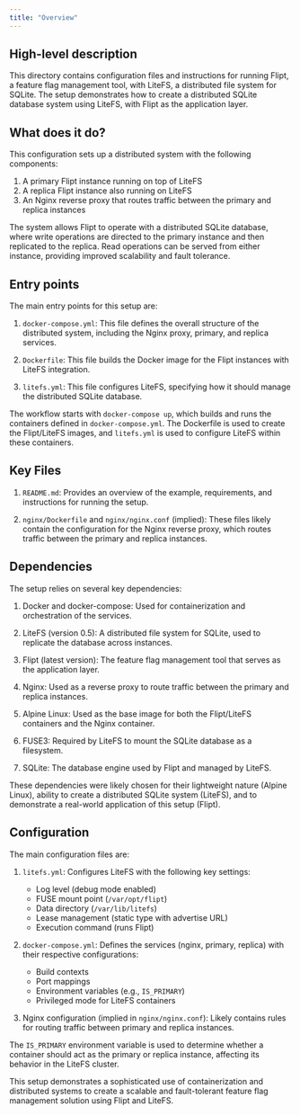 ```yaml
---
title: "Overview"
---
```


## High-level description
This directory contains configuration files and instructions for running Flipt, a feature flag management tool, with LiteFS, a distributed file system for SQLite. The setup demonstrates how to create a distributed SQLite database system using LiteFS, with Flipt as the application layer.

## What does it do?
This configuration sets up a distributed system with the following components:

1. A primary Flipt instance running on top of LiteFS
2. A replica Flipt instance also running on LiteFS
3. An Nginx reverse proxy that routes traffic between the primary and replica instances

The system allows Flipt to operate with a distributed SQLite database, where write operations are directed to the primary instance and then replicated to the replica. Read operations can be served from either instance, providing improved scalability and fault tolerance.

## Entry points
The main entry points for this setup are:

1. `docker-compose.yml`: This file defines the overall structure of the distributed system, including the Nginx proxy, primary, and replica services.

2. `Dockerfile`: This file builds the Docker image for the Flipt instances with LiteFS integration.

3. `litefs.yml`: This file configures LiteFS, specifying how it should manage the distributed SQLite database.

The workflow starts with `docker-compose up`, which builds and runs the containers defined in `docker-compose.yml`. The Dockerfile is used to create the Flipt/LiteFS images, and `litefs.yml` is used to configure LiteFS within these containers.

## Key Files
1. `README.md`: Provides an overview of the example, requirements, and instructions for running the setup.

2. `nginx/Dockerfile` and `nginx/nginx.conf` (implied): These files likely contain the configuration for the Nginx reverse proxy, which routes traffic between the primary and replica instances.

## Dependencies
The setup relies on several key dependencies:

1. Docker and docker-compose: Used for containerization and orchestration of the services.

2. LiteFS (version 0.5): A distributed file system for SQLite, used to replicate the database across instances.

3. Flipt (latest version): The feature flag management tool that serves as the application layer.

4. Nginx: Used as a reverse proxy to route traffic between the primary and replica instances.

5. Alpine Linux: Used as the base image for both the Flipt/LiteFS containers and the Nginx container.

6. FUSE3: Required by LiteFS to mount the SQLite database as a filesystem.

7. SQLite: The database engine used by Flipt and managed by LiteFS.

These dependencies were likely chosen for their lightweight nature (Alpine Linux), ability to create a distributed SQLite system (LiteFS), and to demonstrate a real-world application of this setup (Flipt).

## Configuration
The main configuration files are:

1. `litefs.yml`: Configures LiteFS with the following key settings:
   - Log level (debug mode enabled)
   - FUSE mount point (`/var/opt/flipt`)
   - Data directory (`/var/lib/litefs`)
   - Lease management (static type with advertise URL)
   - Execution command (runs Flipt)

2. `docker-compose.yml`: Defines the services (nginx, primary, replica) with their respective configurations:
   - Build contexts
   - Port mappings
   - Environment variables (e.g., `IS_PRIMARY`)
   - Privileged mode for LiteFS containers

3. Nginx configuration (implied in `nginx/nginx.conf`): Likely contains rules for routing traffic between primary and replica instances.

The `IS_PRIMARY` environment variable is used to determine whether a container should act as the primary or replica instance, affecting its behavior in the LiteFS cluster.

This setup demonstrates a sophisticated use of containerization and distributed systems to create a scalable and fault-tolerant feature flag management solution using Flipt and LiteFS.